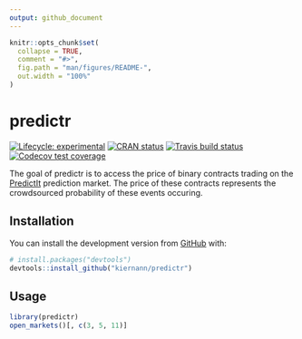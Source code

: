 ```yaml
---
output: github_document
---
```


<!-- README.md is generated from README.Rmd. Please edit that file -->

```r
knitr::opts_chunk$set(
  collapse = TRUE,
  comment = "#>",
  fig.path = "man/figures/README-",
  out.width = "100%"
)
```

# predictr

<!-- badges: start -->
[![Lifecycle: experimental][life_badge]][life_link]
[![CRAN status][cran_badge]][cran_link]
[![Travis build status][trav_badge]][trav_link]
[![Codecov test coverage][cov_badge]][cov_link]
<!-- badges: end -->

The goal of predictr is to access the price of binary contracts trading on the
[PredictIt][pi] prediction market. The price of these contracts represents the
crowdsourced probability of these events occuring.

## Installation

You can install the development version from [GitHub]() with:

``` r
# install.packages("devtools")
devtools::install_github("kiernann/predictr")
```

## Usage

```r
library(predictr)
open_markets()[, c(3, 5, 11)]
```

<!-- refs: start -->
[life_badge]: https://img.shields.io/badge/lifecycle-maturing-blue.svg
[life_link]: https://www.tidyverse.org/lifecycle/#experimental
[cran_badge]: https://www.r-pkg.org/badges/version/predictr
[cran_link]: https://CRAN.R-project.org/package=predictr
[trav_badge]: https://travis-ci.org/kiernann/predictr?branch=master
[trav_link]: https://travis-ci.org/kiernann/predictr
[cov_badge]: https://codecov.io/gh/kiernann/predictr/branch/master/graph/badge.svg
[cov_link]: https://codecov.io/gh/kiernann/predictr?branch=master
[pi]: https://www.predictit.org/
[gh]: https://github.com/kiernann/predictr
<!-- refs: end -->
